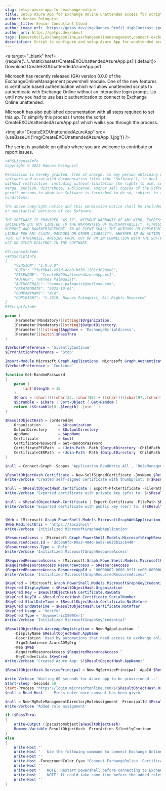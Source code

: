 ```yaml
---
slug: setup-azure-app-for-exchange-online
title: Setup Azure App for Exchange Online unattended access for scripts
author: Hannes Palmquist
author_title: Senior Consultant Cloud
author_image_url: 'https://getps.dev/img/Hannes_Profil_HighContrast.jpg'
author_url: https://getps.dev/about
tags: [powershell,exchangeonline,exchangeonlinemanagement,connect-exchangeonline,azureapp,azure app,unattended,certificate]
description: Script to configure and setup Azure App for unattended access to Exchange Online
---
```


<div class="fb-share-button"
data-href="https://getps.dev/blog/ps-tools-queue-module"
data-layout="button"
data-size="small">
</div>


<a target="_blank" href={require('../../static/assets/CreateEXOUnattendedAzureApp.ps1').default}> Download CreateEXOUnattendedAzureApp.ps1 </a>
<p>

Microsoft has recently released (GA) version 3.0.0 of the ExchangeOnlineManagement powershell module. One of the new features is certificate based authentication which will allow unattended scripts to authenticate with Exchange Online without an interactive login prompt. Up until now you had to use basic authentication to connect to Exchange Online unattended.

Microsoft has also published documentation with all steps required to set this up. To simplify this process I wrote the script CreateEXOUnattendedAzureApp.ps1 which walks you through the process.

<img alt="CreateEXOUnattendedAzureApp" src={useBaseUrl('img/CreateEXOUnattendedAzureApp_1.jpg')} />

The script is available on github where you are welcome to contribute or report issues.

```powershell
<#PSLicenseInfo
Copyright © 2022 Hannes Palmquist

Permission is hereby granted, free of charge, to any person obtaining a copy of this
software and associated documentation files (the "Software"), to deal in the Software
without restriction, including without limitation the rights to use, copy, modify,
merge, publish, distribute, sublicense, and/or sell copies of the Software, and to
permit persons to whom the Software is furnished to do so, subject to the following
conditions:

The above copyright notice and this permission notice shall be included in all copies
or substantial portions of the Software.

THE SOFTWARE IS PROVIDED "AS IS", WITHOUT WARRANTY OF ANY KIND, EXPRESS OR IMPLIED,
INCLUDING BUT NOT LIMITED TO THE WARRANTIES OF MERCHANTABILITY, FITNESS FOR A PARTICULAR
PURPOSE AND NONINFRINGEMENT. IN NO EVENT SHALL THE AUTHORS OR COPYRIGHT HOLDERS BE
LIABLE FOR ANY CLAIM, DAMAGES OR OTHER LIABILITY, WHETHER IN AN ACTION OF CONTRACT,
TORT OR OTHERWISE, ARISING FROM, OUT OF OR IN CONNECTION WITH THE SOFTWARE OR THE
USE OR OTHER DEALINGS IN THE SOFTWARE.

PSLicenseInfo#>
<#PSScriptInfo
{
    "VERSION": "1.0.0.0",
    "GUID": "7fef8b41-e91d-4cb0-b656-1201c3820eb8",
    "FILENAME": "CreateEXOUnattendedAzureApp.ps1",
    "AUTHOR": "Hannes Palmquist",
    "AUTHOREMAIL": "hannes.palmquist@outlook.com",
    "CREATEDDATE": "2022-10-04",
    "COMPANYNAME": "N/A",
    "COPYRIGHT": "© 2019, Hannes Palmquist, All Rights Reserved"
}
PSScriptInfo#>

param (
    [Parameter(Mandatory)][string]$Organization,
    [Parameter(Mandatory)][string]$OutputDirectory,
    [Parameter()][string]$AppName = 'ExchangeScriptAccess',
    [Parameter][switch]$PassThru
)

$VerbosePreference = 'SilentlyContinue'
$ErrorActionPreference = 'Stop'

Import-Module Microsoft.Graph.Applications, Microsoft.Graph.Authentication, Microsoft.Graph.DeviceManagement.Enrolment -Verbose:$false
$VerbosePreference = 'Continue'

function Get-RandomPassword
{
    param (
        [int]$length = 16
    )
    $Chars = [char[]]([char]33..[char]95) + ([char[]]([char]97..[char]126)) + 0..9
    $Scramble = $Chars | Sort-Object { Get-Random }
    return ($Scramble[0..$length] -join '')
}

$ResultObjectHash = [ordered]@{
    Organization        = $Organization
    OutputDirectory     = $OutputDirectory
    AppName             = $AppName
    Certificate         = $null
    CertificatePassword = Get-RandomPassword
    CertificatePFXPath  = (Join-Path -Path $OutputDirectory -ChildPath "$Organization.pfx")
    CertificateCERPath  = (Join-Path -Path $OutputDirectory -ChildPath "$Organization.cer")
}

$null = Connect-Graph -Scopes 'Application.ReadWrite.All', 'RoleManagement.ReadWrite.Directory'

$ResultObjectHash.Certificate = New-SelfSignedCertificate -DnsName $ResultObjectHash.Organization -CertStoreLocation 'cert:\CurrentUser\My' -NotAfter (Get-Date).AddYears(1) -KeySpec KeyExchange
Write-Verbose "Created self-signed certificate with thumbprint: $($ResultObjectHash.Certificate.Thumbprint)"

$null = $ResultObjectHash.Certificate | Export-PfxCertificate -FilePath $ResultObjectHash.CertificatePFXPath -Password (ConvertTo-SecureString -String $ResultObjectHash.CertificatePassword -AsPlainText -Force)
Write-Verbose "Exported certificate with private key (pfx) to: $($ResultObjectHash.CertificatePFXPath)"

$null = $ResultObjectHash.Certificate | Export-Certificate -FilePath $ResultObjectHash.CertificateCERPath
Write-Verbose "Exported certificate with public key (cer) to: $($ResultObjectHash.CertificateCERPath)"


$Web = [Microsoft.Graph.PowerShell.Models.MicrosoftGraphWebApplication]::New()
$Web.RedirectUris = 'https://localhost'
Write-Verbose 'Initialized MicrosoftGraphWebApplication'

$ResourceAccess = [Microsoft.Graph.PowerShell.Models.MicrosoftGraphResourceAccess]::New()
$ResourceAccess.Id = 'dc50a0fb-09a3-484d-be87-e023b12c6440'
$ResourceAccess.Type = 'Role'
Write-Verbose 'Initialized MicrosoftGraphResourceAccess'

$RequiredResourceAccess = [Microsoft.Graph.PowerShell.Models.MicrosoftGraphRequiredResourceAccess]::New()
$RequiredResourceAccess.ResourceAccess = $ResourceAccess
$RequiredResourceAccess.ResourceAppId = '00000002-0000-0ff1-ce00-000000000000'
Write-Verbose 'Initialized MicrosoftGraphRequiredResourceAccess'

$KeyCred = [Microsoft.Graph.PowerShell.Models.MicrosoftGraphKeyCredential]::New()
$keycred.DisplayName = $ResultObjectHash.Organization
$KeyCred.Key = $ResultObjectHash.Certificate.RawData
$KeyCred.KeyId = $ResultObjectHash.Certificate.SerialNumber
$KeyCred.StartDateTime = $ResultObjectHash.Certificate.NotBefore
$KeyCred.EndDateTime = $ResultObjectHash.Certificate.NotAfter
$KeyCred.Usage = 'Verify'
$KeyCred.Type = 'AsymmetricX509Cert'
Write-Verbose 'Initialized MicrosoftGraphKeyCredential'

$ResultObjectHash.AzureAppRegistration = New-MgApplication  `
    -DisplayName $ResultObjectHash.AppName `
    -Description 'Used by automations that need access to exchange online' `
    -SignInAudience AzureADMyOrg `
    -Web $Web `
    -RequiredResourceAccess $RequiredResourceAccess `
    -KeyCredentials $KeyCred
Write-Verbose "Created Azure App: $($ResultObjectHash.AppName)"

$ResultObjectHash.ServicePrincipal = New-MgServicePrincipal -AppId $ResultObjectHash.AzureAppRegistration.AppId

Write-Verbose 'Waiting 60 seconds for Azure app to be provisioned...'
Start-Sleep -Seconds 60
Start-Process "https://login.microsoftonline.com/$($ResultObjectHash.Organization)/adminconsent?client_id=$($ResultObjectHash.AzureAppRegistration.Appid)"
$null = Read-Host '   Press enter once consent has been given'

$null = New-MgRoleManagementDirectoryRoleAssignment -PrincipalId $ResultObjectHash.ServicePrincipal.id -RoleDefinitionId '29232cdf-9323-42fd-ade2-1d097af3e4de' -DirectoryScopeId /
Write-Verbose 'Added role assignment'

if ($PassThru)
{
    Write-Output ([pscustomobject]$ResultObjectHash)
    Remove-Variable ResultObjectHash -ErrorAction SilentlyContinue
}
else
{
    Write-Host ''
    Write-Host '   Use the following command to connect Exchange Online:'
    Write-Host ''
    Write-Host -ForegroundColor Cyan "Connect-ExchangeOnline -CertificateThumbprint `"$($ResultObjectHash.Certificate.Thumbprint)`" -AppId `"$($ResultObjectHash.AzureAppRegistration.AppId)`" -Organization `"$($ResultObjectHash.Organization)`""
    Write-Host ''
    Write-Host '   NOTE: Restart powershell before connecting to Exchange Online' -ForegroundColor Yellow
    Write-Host '   NOTE: It could take some time before the added roles are effective. If you get an error regarding missing permissions, please wait a minute and try again.' -ForegroundColor Yellow
    Write-Host ''
}
```
